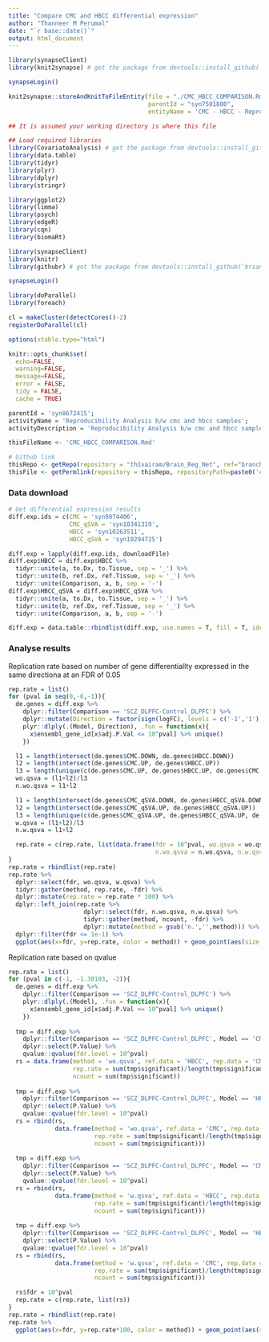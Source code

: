 ```yaml
---
title: "Compare CMC and HBCC differential expression"
author: "Thanneer M Perumal"
date: "`r base::date()`"
output: html_document
---
```

```r
library(synapseClient)
library(knit2synapse) # get the package from devtools::install_github('Sage-Bionetworks/knit2synapse')

synapseLogin()

knit2synapse::storeAndKnitToFileEntity(file = "./CMC_HBCC_COMPARISON.Rmd",
                                       parentId = "syn7501880",
                                       entityName = 'CMC - HBCC - Reproducibility Analysis')
```

```r
## It is assumed your working directory is where this file

## Load required libraries
library(CovariateAnalysis) # get the package from devtools::install_github('th1vairam/CovariateAnalysis@dev')
library(data.table)
library(tidyr)
library(plyr)
library(dplyr)
library(stringr)

library(ggplot2)
library(limma)
library(psych)
library(edgeR)
library(cqn)
library(biomaRt)

library(synapseClient)
library(knitr)
library(githubr) # get the package from devtools::install_github('brian-bot/githubr')

synapseLogin()

library(doParallel)
library(foreach)

cl = makeCluster(detectCores()-2)
registerDoParallel(cl)

options(xtable.type="html")

knitr::opts_chunk$set(
  echo=FALSE,
  warning=FALSE,
  message=FALSE,
  error = FALSE,
  tidy = FALSE,
  cache = TRUE)
```

```r
parentId = 'syn8672415';
activityName = 'Reproducibility Analysis b/w cmc and hbcc samples';
activityDescription = 'Reproducibility Analysis b/w cmc and hbcc samples';

thisFileName <- 'CMC_HBCC_COMPARISON.Rmd'

# Github link
thisRepo <- getRepo(repository = "th1vairam/Brain_Reg_Net", ref="branch", refName='CMC')
thisFile <- getPermlink(repository = thisRepo, repositoryPath=paste0('code/Rmd/',thisFileName))
```

### Data download
```r
# Get differential expression results
diff.exp.ids = c(CMC = 'syn9874406',
                 CMC_qSVA = 'syn10341319',
                 HBCC = 'syn10263511',
                 HBCC_qSVA = 'syn10294725')

diff.exp = lapply(diff.exp.ids, downloadFile) 
diff.exp$HBCC = diff.exp$HBCC %>%
  tidyr::unite(a, to.Dx, to.Tissue, sep = '_') %>%
  tidyr::unite(b, ref.Dx, ref.Tissue, sep = '_') %>%
  tidyr::unite(Comparison, a, b, sep = '-')
diff.exp$HBCC_qSVA = diff.exp$HBCC_qSVA %>%
  tidyr::unite(a, to.Dx, to.Tissue, sep = '_') %>%
  tidyr::unite(b, ref.Dx, ref.Tissue, sep = '_') %>%
  tidyr::unite(Comparison, a, b, sep = '-')

diff.exp = data.table::rbindlist(diff.exp, use.names = T, fill = T, idcol = 'Model')
```

### Analyse results
Replication rate based on number of gene differentiallty expressed in the same directiona at an FDR of 0.05
```r
rep.rate = list()
for (pval in seq(0,-6,-1)){
  de.genes = diff.exp %>%
    dplyr::filter(Comparison == 'SCZ_DLPFC-Control_DLPFC') %>%
    dplyr::mutate(Direction = factor(sign(logFC), levels = c('-1','1'), labels = c('-1' = 'DOWN','1' = 'UP'))) %>%
    plyr::dlply(.(Model, Direction), .fun = function(x){
      x$ensembl_gene_id[x$adj.P.Val <= 10^pval] %>% unique()
    })

  l1 = length(intersect(de.genes$CMC.DOWN, de.genes$HBCC.DOWN))
  l2 = length(intersect(de.genes$CMC.UP, de.genes$HBCC.UP))
  l3 = length(unique(c(de.genes$CMC.UP, de.genes$HBCC.UP, de.genes$CMC.DOWN, de.genes$HBCC.DOWN)))
  wo.qsva = (l1+l2)/l3
  n.wo.qsva = l1+l2

  l1 = length(intersect(de.genes$CMC_qSVA.DOWN, de.genes$HBCC_qSVA.DOWN))
  l2 = length(intersect(de.genes$CMC_qSVA.UP, de.genes$HBCC_qSVA.UP))
  l3 = length(unique(c(de.genes$CMC_qSVA.UP, de.genes$HBCC_qSVA.UP, de.genes$CMC_qSVA.DOWN, de.genes$HBCC_qSVA.DOWN)))
  w.qsva = (l1+l2)/l3
  n.w.qsva = l1+l2

  rep.rate = c(rep.rate, list(data.frame(fdr = 10^pval, wo.qsva = wo.qsva, w.qsva = w.qsva,
                                         n.wo.qsva = n.wo.qsva, n.w.qsva = n.w.qsva)))
}
rep.rate = rbindlist(rep.rate)
rep.rate %>%
  dplyr::select(fdr, wo.qsva, w.qsva) %>%
  tidyr::gather(method, rep.rate, -fdr) %>%
  dplyr::mutate(rep.rate = rep.rate * 100) %>%
  dplyr::left_join(rep.rate %>%
                     dplyr::select(fdr, n.wo.qsva, n.w.qsva) %>%
                     tidyr::gather(method, ncount, -fdr) %>%
                     dplyr::mutate(method = gsub('n.','',method))) %>%
  dplyr::filter(fdr <= 1e-1) %>%
  ggplot(aes(x=fdr, y=rep.rate, color = method)) + geom_point(aes(size = ncount)) + geom_line() + scale_x_log10() + xlab('FDR') + ylab('Replication Rate (%)')
```
Replication rate based on qvalue
```r
rep.rate = list()
for (pval in c(-1, -1.30103, -2)){
  de.genes = diff.exp %>%
    dplyr::filter(Comparison == 'SCZ_DLPFC-Control_DLPFC') %>%
    plyr::dlply(.(Model), .fun = function(x){
      x$ensembl_gene_id[x$adj.P.Val <= 10^pval] %>% unique()
    })
  
  tmp = diff.exp %>%
    dplyr::filter(Comparison == 'SCZ_DLPFC-Control_DLPFC', Model == 'CMC', ensembl_gene_id %in% de.genes$HBCC) %>%
    dplyr::select(P.Value) %>%
    qvalue::qvalue(fdr.level = 10^pval)
  rs = data.frame(method = 'wo.qsva', ref.data = 'HBCC', rep.data = 'CMC',
                  rep.rate = sum(tmp$significant)/length(tmp$significant), 
                  ncount = sum(tmp$significant))
  
  tmp = diff.exp %>%
    dplyr::filter(Comparison == 'SCZ_DLPFC-Control_DLPFC', Model == 'HBCC', ensembl_gene_id %in% de.genes$CMC) %>%
    dplyr::select(P.Value) %>%
    qvalue::qvalue(fdr.level = 10^pval)
  rs = rbind(rs,
             data.frame(method = 'wo.qsva', ref.data = 'CMC', rep.data = 'HBCC',
                        rep.rate = sum(tmp$significant)/length(tmp$significant), 
                        ncount = sum(tmp$significant)))
  
  tmp = diff.exp %>%
    dplyr::filter(Comparison == 'SCZ_DLPFC-Control_DLPFC', Model == 'CMC_qSVA', ensembl_gene_id %in% de.genes$HBCC_qSVA) %>%
    dplyr::select(P.Value) %>%
    qvalue::qvalue(fdr.level = 10^pval)
  rs = rbind(rs,
             data.frame(method = 'w.qsva', ref.data = 'HBCC', rep.data = 'CMC',
                        rep.rate = sum(tmp$significant)/length(tmp$significant), 
                        ncount = sum(tmp$significant)))
  
  tmp = diff.exp %>%
    dplyr::filter(Comparison == 'SCZ_DLPFC-Control_DLPFC', Model == 'HBCC_qSVA', ensembl_gene_id %in% de.genes$CMC_qSVA) %>%
    dplyr::select(P.Value) %>%
    qvalue::qvalue(fdr.level = 10^pval)
  rs = rbind(rs,
             data.frame(method = 'w.qsva', ref.data = 'CMC', rep.data = 'HBCC',
                        rep.rate = sum(tmp$significant)/length(tmp$significant), 
                        ncount = sum(tmp$significant)))

  rs$fdr = 10^pval
  rep.rate = c(rep.rate, list(rs))
}
rep.rate = rbindlist(rep.rate)
rep.rate %>%
  ggplot(aes(x=fdr, y=rep.rate*100, color = method)) + geom_point(aes(size = ncount)) + geom_line() + scale_x_log10() + xlab('FDR') + ylab('Replication Rate (%)') + facet_grid(rep.data~., scales = 'free_y')
```